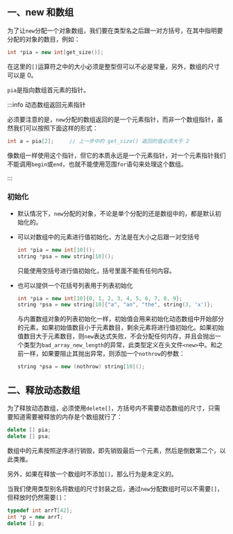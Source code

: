 ## 一、new 和数组

为了让`new`分配一个对象数组，我们要在类型名之后跟一对方括号，在其中指明要分配的对象的数目，例如：

```cpp
int *pia = new int[get_size()];
```

在这里的`[]`运算符之中的大小必须是整型但可以不必是常量，另外，数组的尺寸可以是 0。

`pia`是指向数组首元素的指针。

:::info 动态数组返回元素指针

必须要注意的是，`new`分配的数组返回的是一个元素指针，而非一个数组指针，虽然我们可以按照下面这样的形式：

```cpp
int a = pia[2];		// 上一步中的 get_size() 返回的值必须大于 2
```

像数组一样使用这个指针，但它的本质永远是一个元素指针，对一个元素指针我们不能调用`begin`或`end`，也就不能使用范围`for`语句来处理这个数组。

:::

### 初始化

- 默认情况下，`new`分配的对象，不论是单个分配的还是数组中的，都是默认初始化的。

- 可以对数组中的元素进行值初始化，方法是在大小之后跟一对空括号

  ```cpp
  int *pia = new int[10]();
  string *psa = new string[10]();
  ```

  只能使用空括号进行值初始化，括号里面不能有任何内容。

- 也可以提供一个花括号列表用于列表初始化

  ```cpp
  int *pia = new int[10]{0, 1, 2, 3, 4, 5, 6, 7, 8, 9};
  string *psa = new string[10]{"a", "an", "the", string(3, 'x')};
  ```

  与内置数组对象的列表初始化一样，初始值会用来初始化动态数组中开始部分的元素，如果初始值数目小于元素数目，剩余元素将进行值初始化。如果初始值数目大于元素数目，则`new`表达式失败，不会分配任何内存，并且会抛出一个类型为`bad_array_new_length`的异常，此类型定义在头文件`<new>`中。和之前一样，如果要阻止其抛出异常，则添加一个`nothrow`的参数：

  ```cpp
  string *psa = new (nothrow) string[10]();
  ```



## 二、释放动态数组

为了释放动态数组，必须使用`delete[]`，方括号内不需要动态数组的尺寸，只需要知道需要被释放的内存是个数组就行了：

```cpp
delete [] pia;
delete [] psa;
```

数组中的元素按照逆序进行销毁，即先销毁最后一个元素，然后是倒数第二个，以此类推。

另外，如果在释放一个数组时不添加`[]`，那么行为是未定义的。

当我们使用类型别名将数组的尺寸封装之后，通过`new`分配数组时可以不需要`[]`，但释放时仍然需要`[]`：

```cpp
typedef int arrT[42];
int *p = new arrT;
delete [] p;
```

